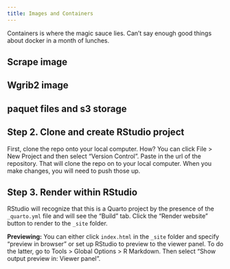 ```yaml
---
title: Images and Containers
---
```


Containers is where the magic sauce lies.  Can't say enough good things about docker in a month of lunches.

## Scrape image


## Wgrib2 image


## paquet files and s3 storage


## Step 2. Clone and create RStudio project

First, clone the repo onto your local computer. How? You can click File > New Project and then select "Version Control". Paste in the url of the repository. That will clone the repo on to your local computer. When you make changes, you will need to push those up.

## Step 3. Render within RStudio

RStudio will recognize that this is a Quarto project by the presence of the `_quarto.yml` file and will see the "Build" tab.  Click the "Render website" button to render to the `_site` folder.

**Previewing:** You can either click `index.html` in the `_site` folder and specify "preview in browser" or set up RStudio to preview to the viewer panel. To do the latter, go to Tools > Global Options > R Markdown. Then select "Show output preview in: Viewer panel". 
